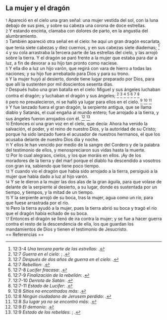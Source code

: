 == La mujer y el dragón ==

{{anchor|1}} <small>1</small> Apareció en el cielo una gran señal: una mujer vestida del sol, con la luna debajo de sus pies, y sobre su cabeza una corona de doce estrellas.<br>
{{anchor|2}} <small>2</small> Y estando encinta, clamaba con dolores de parto, en la angustia del alumbramiento.<br>
{{anchor|3}} <small>3</small> También apareció otra señal en el cielo: he aquí un gran dragón escarlata, que tenía siete cabezas y diez cuernos, y en sus cabezas siete diademas; <ref>12:3-4 ''Una tercera parte de las estrellas'': {{lib|LU|53|7|7}}.</ref><br>
{{anchor|4}} <small>4</small> y su cola arrastraba la tercera parte de las estrellas del cielo, y las arrojó sobre la tierra. Y el dragón se paró frente a la mujer que estaba para dar a luz, a fin de devorar a su hijo tan pronto como naciese.<br>
{{anchor|5}} <small>5</small> Y ella dio a luz un hijo varón, que regirá con vara de hierro a todas las naciones; y su hijo fue arrebatado para Dios y para su trono.<br>
{{anchor|6}} <small>6</small> Y la mujer huyó al desierto, donde tiene lugar preparado por Dios, para que allí la sustenten por mil doscientos sesenta días.<br>
{{anchor|7}} <small>7</small> Después hubo una gran batalla en el cielo: Miguel y sus ángeles luchaban contra el dragón; y luchaban el dragón y sus ángeles; <ref>12:7 ''Guerra en el cielo'': {{lib|LU|53|5|6}}; {{lib|LU|67|3|1}}.</ref> <ref>12:7 ''Después de dos años de guerra en el cielo'': {{lib|LU|53|7|12}}.</ref> <ref>12:7 ''Rebellion'': {{lib|LU|53|4|1}}.</ref> <ref>12:7-8 ''Lucifer fracasa'': {{lib|LU|53|7|15}}.</ref> <ref>12:7-9 ''Finalización de la rebelión'': {{lib|LU|120|2|2}}.</ref> <ref>12:7-10 ''Derrota de Satán'': {{lib|LU|43|4|9}}.</ref> <ref>12:7-11 ''Estado de Lucifer'': {{lib|LU|53|9|2}}.</ref><br>
{{anchor|8}} <small>8</small> pero no prevalecieron, ni se halló ya lugar para ellos en el cielo. <ref>12:8 ''Sitios no encontrados más'': {{lib|LU|53|9|7}}.</ref> <ref>12:8 ''Ningún ciudadano de Jerusem perdido'': {{lib|LU|53|7|12}}.</ref> <ref>12:8 ''Su lugar ya no se encontró más'': {{lib|LU|53|7|13}}.</ref><br>
{{anchor|9}} <small>9</small> Y fue lanzado fuera el gran dragón, la serpiente antigua, que se llama diablo y Satanás, el cual engaña al mundo entero; fue arrojado a la tierra, y sus ángeles fueron arrojados con él. <ref>12:9 ''El demonio'': {{lib|LU|53|1|4}}.</ref> <ref>12:9 ''Estado de los rebeldes'': {{lib|LU|53|9|3}}; {{lib|LU|53|9|5}}.</ref><br>
{{anchor|10}} <small>10</small> Entonces oí una gran voz en el cielo, que decía: Ahora ha venido la salvación, el poder, y el reino de nuestro Dios, y la autoridad de su Cristo; porque ha sido lanzado fuera el acusador de nuestros hermanos, el que los acusaba delante de nuestro Dios día y noche.<br>
{{anchor|11}} <small>11</small> Y ellos le han vencido por medio de la sangre del Cordero y de la palabra del testimonio de ellos, y menospreciaron sus vidas hasta la muerte.<br>
{{anchor|12}} <small>12</small> Por lo cual alegraos, cielos, y los que moráis en ellos. ¡Ay de los moradores de la tierra y del mar! porque el diablo ha descendido a vosotros con gran ira, sabiendo que tiene poco tiempo.<br>
{{anchor|13}} <small>13</small> Y cuando vio el dragón que había sido arrojado a la tierra, persiguió a la mujer que había dado a luz al hijo varón.<br>
{{anchor|14}} <small>14</small> Y se le dieron a la mujer las dos alas de la gran águila, para que volase de delante de la serpiente al desierto, a su lugar, donde es sustentada por un tiempo, y tiempos, y la mitad de un tiempo.<br>
{{anchor|15}} <small>15</small> Y la serpiente arrojó de su boca, tras la mujer, agua como un río, para que fuese arrastrada por el río.<br>
{{anchor|16}} <small>16</small> Pero la tierra ayudó a la mujer, pues la tierra abrió su boca y tragó el río que el dragón había echado de su boca.<br>
{{anchor|17}} <small>17</small> Entonces el dragón se llenó de ira contra la mujer; y se fue a hacer guerra contra el resto de la descendencia de ella, los que guardan los mandamientos de Dios y tienen el testimonio de Jesucristo.<br>
== Referencias ==

<references />
